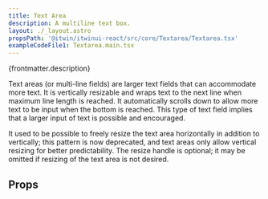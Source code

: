 ```yaml
---
title: Text Area
description: A multiline text box.
layout: ./_layout.astro
propsPath: '@itwin/itwinui-react/src/core/Textarea/Textarea.tsx'
exampleCodeFile1: Textarea.main.tsx
---
```



<p>{frontmatter.description}</p>

<LiveExample src={frontmatter.exampleCodeFile1} />

Text areas (or multi-line fields) are larger text fields that can accommodate more text. It is vertically resizable and wraps text to the next line when maximum line length is reached. It automatically scrolls down to allow more text to be input when the bottom is reached. This type of text field implies that a larger input of text is possible and encouraged.

It used to be possible to freely resize the text area horizontally in addition to vertically; this pattern is now deprecated, and text areas only allow vertical resizing for better predictability. The resize handle is optional; it may be omitted if resizing of the text area is not desired.

## Props

<PropsTable path={frontmatter.propsPath} />
